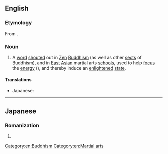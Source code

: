 ==English==
{{wikipedia|Katsu (Zen)}}

===Etymology===
From {{etyl|ja|en}} {{m|ja|喝|tr=katsu}}.

===Noun===
{{head|en|noun}}

# {{sense|Zen Buddhism}} A [[word]] [[shout]]ed out in [[Zen]] [[Buddhism]] (as well as other [[sect]]s of Buddhism), and in [[East]] [[Asian]] martial arts [[school]]s, used to help [[focus]] the [[energy]] ({{m|ja|気|tr=ki}}), and thereby induce an [[enlightened]] [[state]].

====Translations====
{{trans-top|Zen Buddhist term}}
* Japanese: {{t+|ja|喝|tr=かつ, katsu}}
{{trans-mid}}
{{trans-bottom}}

[[Category:en:Buddhism]]
[[Category:en:Martial arts]]

----

==Japanese==

===Romanization===
{{ja-romaji}}

# {{ja-romanization of|かつ}}